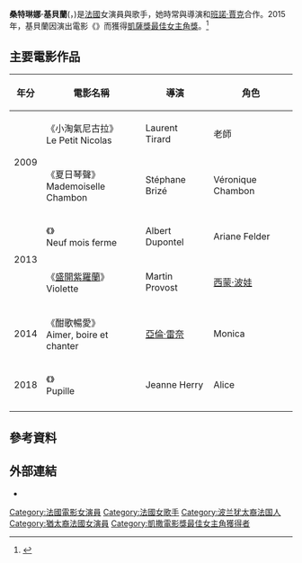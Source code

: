 {{multiple issues|
{{blpsources|time=2015-02-25T16:55:33+00:00}}
{{copyedit|time=2015-02-25T16:55:33+00:00}}
{{expand|time=2015-02-25T16:55:33+00:00}}
}}

{{noteTA
|T=zh:桑特琳娜·基貝蘭; zh-tw:桑德琳·齊柏琳; zh-cn:桑德琳娜·基贝兰;
|G1=Show
|1=zh:桑特琳娜·基貝蘭; zh-tw:桑德琳·齊柏琳; zh-cn:桑德琳娜·基贝兰;
}}

{{Infobox person
| name                  = 桑特琳娜·基貝蘭<br/>Sandrine Kiberlain
| image                 = Sandrine Kiberlain at the 2009 Deauville American Film Festival-01.jpg
| caption               = 
| birth_name            = Sandrine Kiberlajn
| birth_date            = {{birth date and age|1968|2|25|df=y}}
| birth_place           = {{FRA}}[[布洛涅-比揚古|布洛涅-比揚古]]
| years_active          = 1986–present
| spouse                = [[萬桑·藍東|萬桑·藍東]] 
| partner               =
| children              = 1
| occupation            = 演員、歌手
| website               =
}}

'''桑特琳娜·基貝蘭'''({{lang-fr|'''Sandrine Kiberlain'''}}，{{bd|1968年|2月25日}})是[[法國|法國]]女演員與歌手，她時常與導演{{link-fr|拉堤雅·瑪松|Laetitia Masson}}和[[班諾·賈克|班諾·賈克]]合作。2015年，基貝蘭因演出電影《{{link-fr|那一夜，我懷孕了|9 mois ferme}}》而獲得[[凱薩獎最佳女主角獎|凱薩獎最佳女主角獎]]。<ref>{{Cite web |url=http://swfilms.pixnet.net/blog/post/32466357-%E5%87%B1%E8%96%A9%E5%BD%B1%E5%90%8E%E6%A1%91%E5%BE%B7%E7%90%B3%E3%80%8A%E7%9B%9B%E9%96%8B%E7%B4%AB%E7%BE%85%E8%98%AD%E3%80%8B%E5%88%9D%E5%9A%90%E8%A2%AB%E5%A5%B3%E8%BF%BD%E6%BB%8B |title=凱薩影后桑德琳《盛開紫羅蘭》初嚐被女追滋 |accessdate=2015-02-25 |archive-date=2015-02-25 |archive-url=https://web.archive.org/web/20150225151338/http://swfilms.pixnet.net/blog/post/32466357-%E5%87%B1%E8%96%A9%E5%BD%B1%E5%90%8E%E6%A1%91%E5%BE%B7%E7%90%B3%E3%80%8A%E7%9B%9B%E9%96%8B%E7%B4%AB%E7%BE%85%E8%98%AD%E3%80%8B%E5%88%9D%E5%9A%90%E8%A2%AB%E5%A5%B3%E8%BF%BD%E6%BB%8B |dead-url=no }}</ref>

== 主要電影作品 ==
{| class="wikitable sortable"
! 年分
! 電影名稱
! 導演
! 角色
|-
| rowspan=2|2009
| 《小淘氣尼古拉》<br/>Le Petit Nicolas
| Laurent Tirard
| 老師
|- 
| 《夏日琴聲》<br/>Mademoiselle Chambon
| Stéphane Brizé
| Véronique Chambon
|- 
| rowspan=2|2013
| 《{{link-fr|那一夜，我懷孕了|9 mois ferme}}》<br/>Neuf mois ferme
| Albert Dupontel
| Ariane Felder
|- 
| 《[[盛開紫羅蘭|盛開紫羅蘭]]》<br/>Violette
| Martin Provost
| [[西蒙·波娃|西蒙·波娃]]
|- 
|2014
| 《酣歌暢愛》<br/>Aimer, boire et chanter
| [[亞倫·雷奈|亞倫·雷奈]]
| Monica
|- 
|2018
| 《{{link-fr|最美的相遇|Pupille (film)}}》<br/>Pupille
| Jeanne Herry
| Alice
|- 
|}

== 參考資料 ==
{{Reflist}}

== 外部連結 ==
*{{IMDb name|id=0452161|name=Sandrine Kiberlain}}

{{凱薩獎最佳女主角獎}}
{{凱薩獎最有潛力女演員獎}}
{{Authority control}}
{{DEFAULTSORT: Kiberlain, Sandrine}}
[[Category:法國電影女演員|Category:法國電影女演員]]
[[Category:法國女歌手|Category:法國女歌手]]
[[Category:波兰犹太裔法国人|Category:波兰犹太裔法国人]]
[[Category:猶太裔法國女演員|Category:猶太裔法國女演員]]
[[Category:凱撒電影獎最佳女主角獲得者|Category:凱撒電影獎最佳女主角獲得者]]